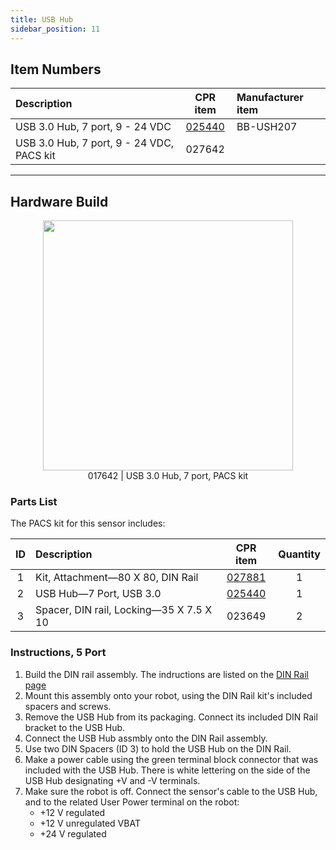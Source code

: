 ```yaml
---
title: USB Hub
sidebar_position: 11
---
```


## Item Numbers

| Description                               |                         CPR item                         | Manufacturer item |
| :---------------------------------------- | :------------------------------------------------------: | :---------------- |
| USB 3.0 Hub, 7 port, 9 - 24 VDC           | [025440](/assets/pdf/clearpath_robotics_025440-TDS1.pdf) | BB-USH207         |
| USB 3.0 Hub, 7 port, 9 - 24 VDC, PACS kit |                          027642                          |                   |

---

## Hardware Build

<center>
  <figure>
    <img
      src="/img/accessories_images/usb_hub_1.png"
      width="400"
    />
    <figcaption>017642 | USB 3.0 Hub, 7 port, PACS kit</figcaption>
  </figure>
</center>

### Parts List

The PACS kit for this sensor includes:

| ID  | Description                             |                         CPR item                         | Quantity |
| :-: | :-------------------------------------- | :------------------------------------------------------: | :------: |
|  1  | Kit, Attachment—80 X 80, DIN Rail       |           [027881](/docs/accessories/din_rail)           |    1     |
|  2  | USB Hub—7 Port, USB 3.0                 | [025440](/assets/pdf/clearpath_robotics_025440-TDS1.pdf) |    1     |
|  3  | Spacer, DIN rail, Locking—35 X 7.5 X 10 |                          023649                          |    2     |

### Instructions, 5 Port

1.  Build the DIN rail assembly. The indructions are listed on the [DIN Rail page](/docs/accessories/din_rail)
2.  Mount this assembly onto your robot, using the DIN Rail kit's included spacers and screws.
3.  Remove the USB Hub from its packaging.
    Connect its included DIN Rail bracket to the USB Hub.
4.  Connect the USB Hub assmbly onto the DIN Rail assembly.
5.  Use two DIN Spacers (ID 3) to hold the USB Hub on the DIN Rail.
6.  Make a power cable using the green terminal block connector that was included with the USB Hub.
    There is white lettering on the side of the USB Hub designating +V and -V terminals.
7.  Make sure the robot is off.
    Connect the sensor's cable to the USB Hub, and to the related User Power terminal on the robot:
    - +12 V regulated
    - +12 V unregulated VBAT
    - +24 V regulated
